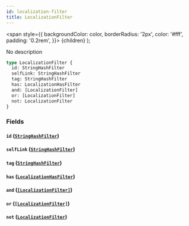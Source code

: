 ```yaml
---
id: localization-filter
title: LocalizationFilter
---
```


<span
style={{
      backgroundColor: color,
      borderRadius: '2px',
      color: '#fff',
      padding: '0.2rem',
    }}>
{children}
</span>
);

No description

```graphql
type LocalizationFilter {
  id: StringHashFilter
  selfLink: StringHashFilter
  tag: StringHashFilter
  has: LocalizationHasFilter
  and: [LocalizationFilter]
  or: [LocalizationFilter]
  not: LocalizationFilter
}
```

### Fields

#### `id` ([`StringHashFilter`](/docs/schema/inputs/string-hash-filter))

#### `selfLink` ([`StringHashFilter`](/docs/schema/inputs/string-hash-filter))

#### `tag` ([`StringHashFilter`](/docs/schema/inputs/string-hash-filter))

#### `has` ([`LocalizationHasFilter`](/docs/schema/enums/localization-has-filter))

#### `and` ([`[LocalizationFilter]`](/docs/schema/inputs/localization-filter))

#### `or` ([`[LocalizationFilter]`](/docs/schema/inputs/localization-filter))

#### `not` ([`LocalizationFilter`](/docs/schema/inputs/localization-filter))
